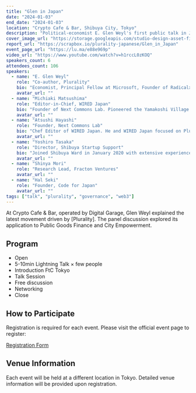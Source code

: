 ```yaml
---
title: "Glen in Japan"
date: "2024-01-03"
end_date: "2024-01-03"
location: "Crypto Cafe & Bar, Shibuya City, Tokyo"
description: "Political-economist E. Glen Weyl's first public talk in Japan.  A lightning-talk session and a moderated panel with thought-leaders from WIRED Japan, Next Commons Lab, and Shibuya Ward explored how the [Plurality] paradigm can reshape technology and governance."
cover_image_url: "https://storage.googleapis.com/studio-design-asset-files/projects/xNWYn73XOl/s-1200x900_v-fms_webp_0e7c49d6-d599-4b28-abc5-c3a396b41013_small.webp"
report_url: "https://scrapbox.io/plurality-japanese/Glen_in_Japan"
event_page_url: "https://lu.ma/e88e969p"
video_url: "https://www.youtube.com/watch?v=h1rccL0zKOQ"
speakers_count: 6
attendees_count: 106
speakers:
  - name: "E. Glen Weyl"
    role: "Co-author, Plurality"
    bio: "Economist, Principal Fellow at Microsoft, Founder of RadicalxChange. He was named one of the '25 People Who Will Shape the Next 25 Years' in the US edition of WIRED. He is the founder of RadicalxChange, a global social movement for the next generation of political economy. He is the co-author of 'Radical Markets: Uprooting Capitalism and Democracy for a Just Society'"
    avatar_url: ""
  - name: "Michiaki Matsushima"
    role: "Editor-in-Chief, WIRED Japan"
    bio: "Founder of Next Commons Lab. Pioneered the Yamakoshi Village DAO, which offers 'digital villager rights' through NFT sales featuring Nishikigoi carp. His innovative Local Coop initiative, implemented in Owase City (Mie Prefecture) and Nara City (Nara Prefecture), outsources and decentralizes public services through performance-linked methods."
    avatar_url: ""
  - name: "Atsushi Hayashi"
    role: "Founder, Next Commons Lab"
    bio: "Chef Editor of WIRED Japan. He and WIRED Japan focused on Plurality staff rather than hyping web3. In my view, he can advocate for plurality and provide a balanced perspective on web3, rather than just hyping it."
    avatar_url: ""
  - name: "Yoshiro Tasaka"
    role: "Director, Shibuya Startup Support"
    bio: "Joined Shibuya Ward in January 2020 with extensive experience in the San Francisco Bay Area, including 8.5 years at the Consulate General of Japan in San Francisco. Tasaka has been instrumental in founding various non-profit organizations. Focused on developing the startup ecosystem and furthering the internationalization of Shibuya Ward. Tasaka plays a key role in facilitating connections between Shibuya Ward and emerging Web3 and Govtech startups"
    avatar_url: ""
  - name: "Shinya Mori"
    role: "Research Lead, Fracton Ventures"
    avatar_url: ""
  - name: "Hal Seki"
    role: "Founder, Code for Japan"
    avatar_url: ""
tags: ["talk", "plurality", "governance", "web3"]
---
```

At Crypto Cafe & Bar, operated by Digital Garage, Glen Weyl explained the latest movement driven by [Plurality]. The panel discussion explored its application to Public Goods Finance and City Empowerment.

## Program

- Open
- 5-10min Lightning Talk × few people
- Introduction FtC Tokyo
- Talk Session
- Free discussion
- Networking
- Close

## How to Participate

Registration is required for each event. Please visit the official event page to register:

[Registration Form](https://plurality.net/glen-in-japan-2024)

## Venue Information

Each event will be held at a different location in Tokyo. Detailed venue information will be provided upon registration.